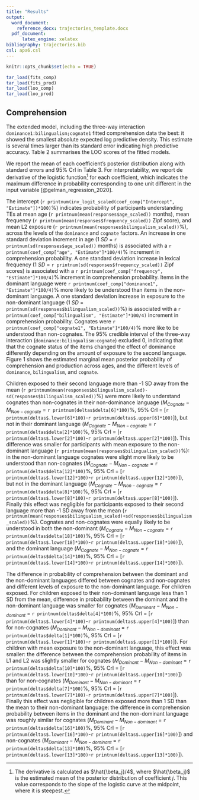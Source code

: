 ```yaml
---
title: "Results"
output:
  word_document:
    reference_docx: trajectories_template.docx
  pdf_document:
      latex_engine: xelatex
bibliography: trajectories.bib
csl: apa6.csl
---
```



```r
knitr::opts_chunk$set(echo = TRUE)
```


```r
tar_load(fits_comp)
tar_load(fits_prod)
tar_load(loo_comp)
tar_load(loo_prod)
```


## Comprehension

The extended model, including the three-way interaction `dominance1:bilingualism;cognate1` fitted comprehension data the best: it showed the smallest absolute expected log predictive density. This estimate is several times larger than its standard error indicating high predictive accuracy. Table 2 summarises the LOO scores of the fitted models.


We report the mean of each coefficient's posterior distribution along with standard errors and 95% CrI in Table 3. For interpretability, we report de derivative of the logistic function^[The derivative is calculated as $\hat{\beta_j}/4$, where $\hat{\beta_j}$ is the estimated mean of the posterior distribution of coefficient $j$. This value corresponds to the slope of the logistic curve at the midpoint, where it is steepest.] for each coefficient, which indicates the maximum difference in probability corresponding to one unit different in the input variable [@gelman_regression_2020].


The intercept (`r printnum(inv_logit_scaled(coef_comp["Intercept", "Estimate"])*100)`%) indicates probability of participants understanding TEs at mean age (`r printnum(mean(responses$age_scaled))` months), mean frequency (`r printnum(mean(responses$frequency_scaled))` Zipf score), and mean L2 exposure (`r printnum(mean(responses$bilingualism_scaled))`%), across the levels of the `dominance` and `cognate` factors. An increase in one standard deviation increment in age (1 *SD* = `r printnum(sd(responses$age_scaled))` months) is associated with a `r printnum(coef_comp["age", "Estimate"]*100/4)`% increment in comprehension probability. A one standard deviation increase in lexical frequency (1 *SD* = `r printnum(sd(responses$frequency_scaled))` Zipf scores) is associated with a `r printnum(coef_comp["frequency", "Estimate"]*100/4)`% increment in comprehension probability. Items in the dominant language were `r printnum(coef_comp["dominance1", "Estimate"]*100/4)`% more likely to be understood than items in the non-dominant language. A one standard deviation increase in exposure to the non-dominant language (1 *SD* = `printnum(sd(responses$bilingualism_scaled))`%) is associated with a `r printnum(coef_comp["bilingualism", "Estimate"]*100/4)` increment in comprehension probability. Cognates were `r printnum(coef_comp["cognate1", "Estimate"]*100/4)`% more like to be understood than non-cognates. The 95% credible interval of the three-way interaction (`dominance:bilingualism:cognate`) excluded 0, indicating that that the cognate status of the items changed the effect of dominance differently depending on the amount of exposure to the second language. Figure 1 shows the estimated marginal mean posterior probability of comprehension and production across ages, and the different levels of `dominance`, `bilingualism`, and `cognate`.


Children exposed to their second language more than -1 SD away from the mean (`r printnum(mean(responses$bilingualism_scaled)-sd(responses$bilingualism_scaled))`%) were more likely to understand cognates than non-cognates in their non-dominance language ($M_{Cognate}-M_{Non-cognate}$ = `r printnum(deltas$delta[6]*100)`%, 95% CrI = [`r printnum(deltas$.lower[6]*100)`-`r printnum(deltas$.upper[6]*100)`]), but not in their dominant language ($M_{Cognate}-M_{Non-cognate}$ = `r printnum(deltas$delta[2]*100)`%, 95% CrI = [`r printnum(deltas$.lower[2]*100)`-`r printnum(deltas$.upper[2]*100)`]). This difference was smaller for participants with mean exposure to the non-dominant language (`r printnum(mean(responses$bilingualism_scaled))`%): in the non-dominant language cognates were slight more likely to be understood than non-cognates ($M_{Cognate}-M_{Non-cognate}$ = `r printnum(deltas$delta[12]*100)`%, 95% CrI = [`r printnum(deltas$.lower[12]*100)`-`r printnum(deltas$.upper[12]*100)`]), but not in the dominant language ($M_{Cognate}-M_{Non-cognate}$ = `r printnum(deltas$delta[8]*100)`%, 95% CrI = [`r printnum(deltas$.lower[8]*100)`-`r printnum(deltas$.upper[8]*100)`]). Finally this effect was negligible for participants exposed to their second language more than -1 SD away from the mean (`r printnum(mean(responses$bilingualism_scaled)+sd(responses$bilingualism_scaled))`%). Cognates and non-cognates were equally likely to be understood in both the non-dominant ($M_{Cognate}-M_{Non-cognate}$ = `r printnum(deltas$delta[18]*100)`%, 95% CrI = [`r printnum(deltas$.lower[18]*100)`-`r printnum(deltas$.upper[18]*100)`]), and the dominant language ($M_{Cognate}-M_{Non-cognate}$ = `r printnum(deltas$delta[14]*100)`%, 95% CrI = [`r printnum(deltas$.lower[14]*100)`-`r printnum(deltas$.upper[14]*100)`]).


The difference in probability of comprehension between the dominant and the non-dominant languages differed between cognates and non-cognates and different levels of exposure to the non-dominant language. For children exposed. For children exposed to their non-dominant language less than 1 SD from the mean, difference in probability between the dominant and the non-dominant language was smaller for cognates ($M_{Dominant}-M_{Non-dominant}$ = `r printnum(deltas$delta[4]*100)`%, 95% CrI = [`r printnum(deltas$.lower[4]*100)`-`r printnum(deltas$.upper[4]*100)`]) than for non-cognates ($M_{Dominant}-M_{Non-dominant}$ = `r printnum(deltas$delta[1]*100)`%, 95% CrI = [`r printnum(deltas$.lower[1]*100)`-`r printnum(deltas$.upper[1]*100)`]). For children with mean exposure to the non-dominant language, this effect was smaller: the difference between the comprehension probability of items in L1 and L2 was slightly smaller for cognates ($M_{Dominant}-M_{Non-dominant}$ = `r printnum(deltas$delta[10]*100)`%, 95% CrI = [`r printnum(deltas$.lower[10]*100)`-`r printnum(deltas$.upper[10]*100)`]) than for non-cognates ($M_{Dominant}-M_{Non-dominant}$ = `r printnum(deltas$delta[7]*100)`%, 95% CrI = [`r printnum(deltas$.lower[7]*100)`-`r printnum(deltas$.upper[7]*100)`]). Finally this effect was negligible for children exposed more than 1 SD than the mean to their non-dominant language: the difference in comprehension probability between items in the dominant and the non-dominant language was roughly similar for cognates ($M_{Dominant}-M_{Non-dominant}$ = `r printnum(deltas$delta[16]*100)`%, 95% CrI = [`r printnum(deltas$.lower[16]*100)`-`r printnum(deltas$.upper[16]*100)`]) and non-cognates ($M_{Dominant}-M_{Non-dominant}$ = `r printnum(deltas$delta[13]*100)`%, 95% CrI = [`r printnum(deltas$.lower[13]*100)`-`r printnum(deltas$.upper[13]*100)`]).




